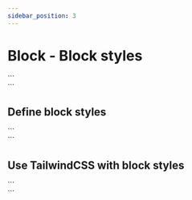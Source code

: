 ```yaml
---
sidebar_position: 3
---
```


# Block - Block styles


<SideBySideEditor>
  ```
  <section
    data-styles="default dark"
    class="[.is-style-dark]:bg-black [.is-style-dark]:text-white"
  ></section>
  ```
</SideBySideEditor>

## Define block styles

<CodeExample>
  ```
  <section data-styles="default dark"></section>
  ```
</CodeExample>

## Use TailwindCSS with block styles

<CodeExample>
  ```
  <section
    data-styles="default dark"
    class="[.is-style-dark]:bg-black [.is-style-dark]:text-white"
  ></section>
  ```
</CodeExample>
